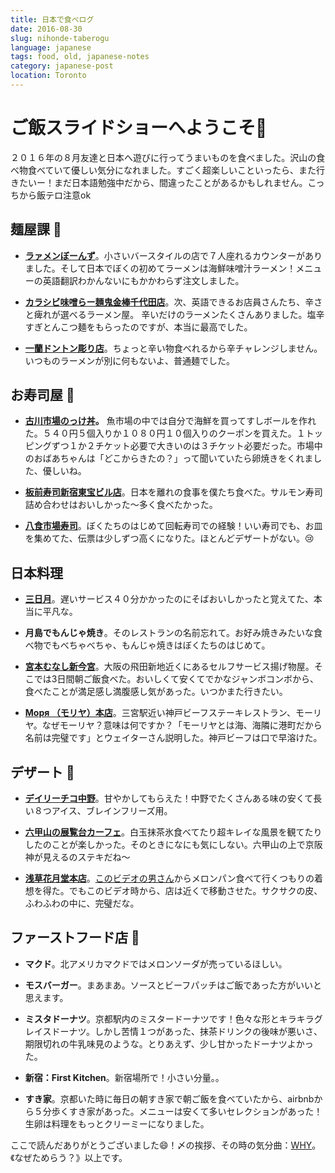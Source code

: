 ```yaml
---
title: 日本で食べログ
date: 2016-08-30
slug: nihonde-taberogu
language: japanese
tags: food, old, japanese-notes
category: japanese-post
location: Toronto
---
```

# ご飯スライドショーへようこそ🍴
２０１６年の８月友達と日本へ遊びに行ってうまいものを食べました。沢山の食べ物食べていて優しい気分になれました。すごく超楽しいこといったら、また行きたいー！まだ日本語勉強中だから、間違ったことがあるかもしれません。こっちから飯テロ注意ok

## 麺屋課 🍜
+ <strong><a href="https://tabelog.com/en/aomori/A0201/A020101/2008312/">ラァメンぼーんず</a></strong>。小さいバースタイルの店で７人座れるカウンターがありました。そして日本でぼくの初めてラーメンは海鮮味噌汁ラーメン！メニューの英語翻訳わかんないにもかかわらず注文しました。

+ <strong><a href="https://tabelog.com/en/tokyo/A1310/A131002/13097205/">カラシビ味噌らー麺鬼金棒千代田店</a></strong>。次、英語できるお店員さんたち、辛さと痺れが選べるラーメン屋。 辛いだけのラーメンたくさんありました。塩辛すぎとんこつ麺をもらったのですが、本当に最高でした。

+ <strong><a href="https://www.tripadvisor.jp/Restaurant_Review-g298566-d3944229-Reviews-Ichiran_Dotonbori-Osaka_Osaka_Prefecture_Kinki.html">一蘭ドントン彫り店</a></strong>。ちょっと辛い物食べれるから辛チャレンジしません。いつものラーメンが別に何もないよ、普通麺でした。

## お寿司屋 🍣
+ <strong><a href="http://www.aomori-ichiba.com/nokkedon/">古川市場のっけ丼</a>。</strong> 魚市場の中では自分で海鮮を買ってすしボールを作れた。５４０円５個入りか１０８０円１０個入りのクーポンを買えた。１トッピングずつ１か２チケット必要で大きいのは３チケット必要だった。市場中のおばあちゃんは「どこからきたの？」って聞いていたら卵焼きをくれました、優しいね。

+ <strong><a href="https://www.tripadvisor.jp/Restaurant_Review-g1066457-d8359710-Reviews-Itamaesushi_Shinjuku_Toho-Shinjuku_Tokyo_Tokyo_Prefecture_Kanto.html">板前寿司新宿東宝ビル店</a></strong>。日本を離れの食事を僕たち食べた。サルモン寿司詰め合わせはおいしかった〜多く食べたかった。

+ <strong><a href="https://tabelog.com/en/aomori/A0203/A020301/2000178/">八食市場寿司</a></strong>。ぼくたちのはじめて回転寿司での経験！いい寿司でも、お皿を集めてた、伝票は少しずつ高くになりた。ほとんどデザートがない。😢

## 日本料理
+ <strong><a href="https://tabelog.com/en/kyoto/A2601/A260403/26023139/">三日月</a></strong>。遅いサービス４０分かかったのにそばおいしかったと覚えてた、本当に平凡な。

+ <strong>月島でもんじゃ焼き</strong>。そのレストランの名前忘れて。お好み焼きみたいな食べ物でもべちゃべちゃ、もんじゃ焼きはぼくたちのはじめて。

+ <strong><a href="https://tabelog.com/en/osaka/A2701/A270206/27067981/">宮本むなし新今宮</a></strong>。大阪の飛田新地近くにあるセルフサービス揚げ物屋。そこでは3日間朝ご飯食べた。おいしくて安くてでかなジャンボコンボから、食べたことが満足感し満腹感し気があった。いつかまた行きたい。

+ <strong><a href="https://tabelog.com/en/hyogo/A2801/A280101/28000615/">Моря （モリヤ）本店</a></strong>。三宮駅近い神戸ビーフステーキレストラン、モーリヤ。なぜモーリヤ？意味は何ですか？「モーリヤとは海、海隣に港町だから名前は完璧です」とウェイターさん説明した。神戸ビーフは口で早溶けた。

## デザート 🍰
+ <strong><a href="https://tabelog.com/en/tokyo/A1319/A131902/13001083/">デイリーチコ中野</a></strong>。甘やかしてもらえた！中野でたくさんある味の安くて長い８つアイス、ブレインフリーズ用。

+ <strong><a href="https://www.rokkosan.com/tenrandai/">六甲山の展覧台カーフェ</a></strong>。白玉抹茶氷食べてたり超キレイな風景を観てたりしたのことが楽しかった。そのときになにも気にしない。六甲山の上で京阪神が見えるのステキだね〜

+ <strong><a href="http://www.asakusa-kagetudo.com/modules/pico/index.php?content_id=2">浅草花月堂本店</a></strong>。<a href="https://www.youtube.com/watch?v=ERNo3B45txY">このビデオの男さん</a>からメロンパン食べて行くつもりの着想を得た。でもこのビデオ時から、店は近くで移動させた。サクサクの皮、ふわふわの中に、完璧だな。

## ファーストフード店 🌟
+ <strong>マクド</strong>。北アメリカマクドではメロンソーダが売っているほしい。

+ <strong>モスバーガー</strong>。まあまあ。ソースとビーフパッチはご飯であった方がいいと思えます。

+ <strong>ミスタドーナツ</strong>。京都駅内のミスタードーナツです！色々な形とキラキラグレイスドーナツ。しかし苦情１つがあった、抹茶ドリンクの後味が悪いさ、期限切れの牛乳味見のような。とりあえず、少し甘かったドーナツよかった。

+ <strong>新宿：First Kitchen</strong>。新宿場所で！小さい分量。。

+ <strong>すき家</strong>。京都いた時に毎日の朝すき家で朝ご飯を食べていたから、airbnbから５分歩くすき家があった。メニューは安くて多いセレクションがあった！生卵は料理をもっとクリーミーになりました。

ここで読んだありがとうございました😄！〆の挨拶、その時の気分曲：<a href="https://www.youtube.com/watch?v=WkdtmT8A2iY">WHY</a>。《なぜためらう？》以上です。
